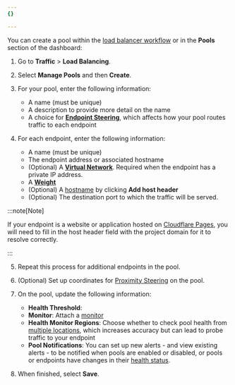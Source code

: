 ```yaml
---
{}

---
```



You can create a pool within the [load balancer workflow](/load-balancing/load-balancers/create-load-balancer/) or in the **Pools** section of the dashboard:

1. Go to **Traffic** > **Load Balancing**.

2. Select **Manage Pools** and then **Create**.

3. For your pool, enter the following information:
   * A name (must be unique)
   * A description to provide more detail on the name
   * A choice for [**Endpoint Steering**](/load-balancing/understand-basics/traffic-steering/origin-level-steering/), which affects how your pool routes traffic to each endpoint

4. For each endpoint, enter the following information:
   * A name (must be unique)
   * The endpoint address or associated hostname
   * (Optional) A [**Virtual Network**](/cloudflare-one/connections/connect-networks/private-net/cloudflared/tunnel-virtual-networks/). Required when the endpoint has a private IP address.
   * A [**Weight**](/load-balancing/understand-basics/traffic-steering/origin-level-steering/#weights)
   * (Optional) A [hostname](/load-balancing/additional-options/override-http-host-headers/) by clicking **Add host header**
   * (Optional) The destination port to which the traffic will be served.

:::note[Note]


If your endpoint is a website or application hosted on [Cloudflare Pages](/pages/), you will need to fill in the host header field with the project domain for it to resolve correctly.


:::

5. Repeat this process for additional endpoints in the pool.

6. (Optional) Set up coordinates for [Proximity Steering](/load-balancing/understand-basics/traffic-steering/steering-policies/proximity-steering/) on the pool.

7. On the pool, update the following information:
   * **Health Threshold**: <Render file="pool-health-threshold" product="load-balancing" />
   * **Monitor**: Attach a [monitor](/load-balancing/monitors/create-monitor/)
   * **Health Monitor Regions**: Choose whether to check pool health from [multiple locations](/load-balancing/monitors/#health-monitor-regions), which increases accuracy but can lead to probe traffic to your endpoint
   * **Pool Notifications**: You can set up new alerts - and view existing alerts - to be notified when pools are enabled or disabled, or pools or endpoints have changes in their [health status](/load-balancing/understand-basics/health-details/).

8. When finished, select **Save**.
